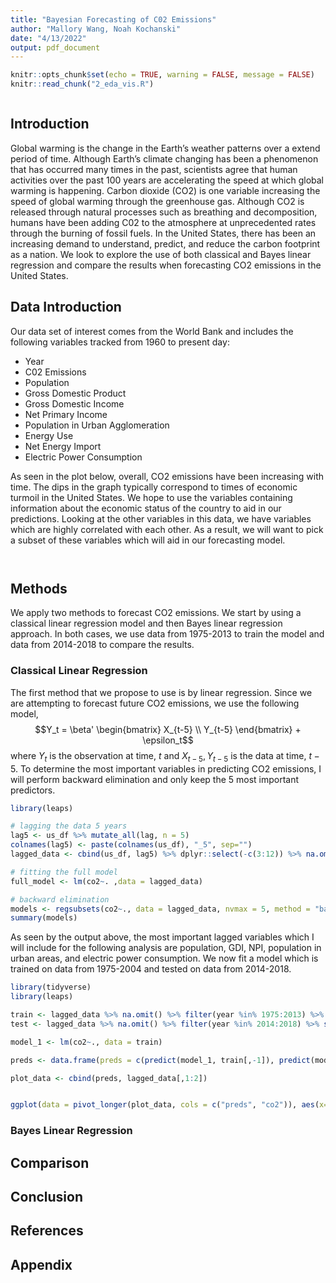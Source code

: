 ---
title: "Bayesian Forecasting of C02 Emissions"
author: "Mallory Wang, Noah Kochanski"
date: "4/13/2022"
output: pdf_document
---

```{r setup, include=FALSE}
knitr::opts_chunk$set(echo = TRUE, warning = FALSE, message = FALSE)
knitr::read_chunk("2_eda_vis.R")
```

```{r, Library and theme, echo = FALSE}
```

## Introduction

Global warming is the change in the Earth's weather patterns over a extend period of time. Although Earth's climate changing has been a phenomenon that has occurred many times in the past, scientists agree that human activities over the past 100 years are accelerating the speed at which global warming is happening. Carbon dioxide (CO2) is one variable increasing the speed of global warming through the greenhouse gas.  Although CO2 is released through natural processes such as breathing and decomposition, humans have been adding C02 to the atmosphere at unprecedented rates through the burning of fossil fuels. In the United States, there has been an increasing demand to understand, predict, and reduce the carbon footprint as a nation. We look to explore the use of both classical and Bayes linear regression and compare the results when forecasting CO2 emissions in the United States.

## Data Introduction

Our data set of interest comes from the World Bank and includes the following variables tracked from 1960 to present day:

* Year
* C02 Emissions
* Population
* Gross Domestic Product
* Gross Domestic Income
* Net Primary Income
* Population in Urban Agglomeration
* Energy Use
* Net Energy Import
* Electric Power Consumption

As seen in the plot below, overall, CO2 emissions have been increasing with time. The dips in the graph typically correspond to times of economic turmoil in the United States. We hope to use the variables containing information about the economic status of the country to aid in our predictions. Looking at the other variables in this data, we have variables which are highly correlated with each other. As a result, we will want to pick a subset of these variables which will aid in our forecasting model.  



```{r, correlation plot, echo = FALSE}

```

```{r, facet, echo = FALSE}
```

## Methods

We apply two methods to forecast CO2 emissions. We start by using a classical linear regression model and then Bayes linear regression approach. In both cases, we use data from 1975-2013 to train the model and data from 2014-2018 to compare the results. 

### Classical Linear Regression

The first method that we propose to use is by linear regression. Since we are attempting to forecast future CO2 emissions, we use the following model, 
$$Y_t = \beta' \begin{bmatrix} X_{t-5} \\ Y_{t-5} \end{bmatrix} + \epsilon_t$$
where $Y_t$ is the observation at time, $t$ and $X_{t-5}, Y_{t-5}$ is the data at time, $t-5$. To determine the most important variables in predicting CO2 emissions, I will perform backward elimination and only keep the 5 most important predictors.

```{r, echo = TRUE}
library(leaps)

# lagging the data 5 years
lag5 <- us_df %>% mutate_all(lag, n = 5) 
colnames(lag5) <- paste(colnames(us_df), "_5", sep="")
lagged_data <- cbind(us_df, lag5) %>% dplyr::select(-c(3:12)) %>% na.omit()

# fitting the full model
full_model <- lm(co2~. ,data = lagged_data)

# backward elimination
models <- regsubsets(co2~., data = lagged_data, nvmax = 5, method = "backward")
summary(models)
```

As seen by the output above, the most important lagged variables which I will include for the following analysis are population, GDI, NPI, population in urban areas, and electric power consumption. We now fit a model which is trained on data from 1975-2004 and tested on data from 2014-2018.  


```{r, echo = FALSE}
library(tidyverse)
library(leaps)

train <- lagged_data %>% na.omit() %>% filter(year %in% 1975:2013) %>% select("co2","pop_5", "gdi_5", "inc_5", "urban_5", "elec_5")
test <- lagged_data %>% na.omit() %>% filter(year %in% 2014:2018) %>% select("co2", "pop_5", "gdi_5", "inc_5", "urban_5", "elec_5")

model_1 <- lm(co2~., data = train)

preds <- data.frame(preds = c(predict(model_1, train[,-1]), predict(model_1, test[,-1])))

plot_data <- cbind(preds, lagged_data[,1:2])


ggplot(data = pivot_longer(plot_data, cols = c("preds", "co2")), aes(x= year, y = value, color = name)) + geom_line() + geom_vline(xintercept = 2013) + theme_custom() + ggtitle("United States CO2 Emissions")

```

### Bayes Linear Regression



## Comparison

## Conclusion

## References

## Appendix



